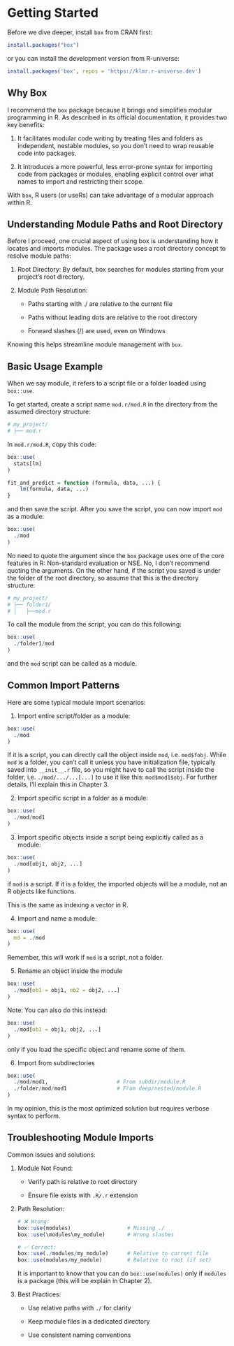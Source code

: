 # Getting Started

Before we dive deeper, install `box` from CRAN first:

``` r
install.packages("box")
```

or you can install the development version from R-universe:

``` r
install.packages('box', repos = 'https://klmr.r-universe.dev')
```

## Why Box

I recommend the `box` package because it brings and simplifies modular programming in R. As described in its official documentation, it provides two key benefits:

1.  It facilitates modular code writing by treating files and folders as independent, nestable modules, so you don’t need to wrap reusable code into packages.

2.  It introduces a more powerful, less error-prone syntax for importing code from packages or modules, enabling explicit control over what names to import and restricting their scope.

With `box`, R users (or useRs) can take advantage of a modular approach within R.

## Understanding Module Paths and Root Directory

Before I proceed, one crucial aspect of using box is understanding how it locates and imports modules. The package uses a root directory concept to resolve module paths:

1.  Root Directory: By default, box searches for modules starting from your project's root directory.

2.  Module Path Resolution:

    -   Paths starting with ./ are relative to the current file

    -   Paths without leading dots are relative to the root directory

    -   Forward slashes (/) are used, even on Windows

Knowing this helps streamline module management with `box`.

## Basic Usage Example

When we say module, it refers to a script file or a folder loaded using `box::use`.

To get started, create a script name `mod.r/mod.R` in the directory from the assumed directory structure:

``` bash
# my_project/
# ├── mod.r
```

In `mod.r/mod.R`, copy this code:

``` r
box::use(
  stats[lm]
)

fit_and_predict = function (formula, data, ...) {
    lm(formula, data, ...)
}
```

and then save the script. After you save the script, you can now import `mod` as a module:

``` r
box::use(
  ./mod
)
```

No need to quote the argument since the `box` package uses one of the core features in R: Non-standard evaluation or NSE. No, I don't recommend quoting the arguments. On the other hand, if the script you saved is under the folder of the root directory, so assume that this is the directory structure:

``` bash
# my_project/
# ├── folder1/
# │   ├──mod.r
```

To call the module from the script, you can do this following:

```r
box::use(
  ./folder1/mod
)
```

and the `mod` script can be called as a module.

## Common Import Patterns

Here are some typical module import scenarios:

1.  Import entire script/folder as a module:

``` r
box::use(
  ./mod
)
```

::: {.callout-note collapse="true"}
If it is a script, you can directly call the object inside `mod`, i.e. `mod$fobj`. While `mod` is a folder, you can't call it unless you have initialization file, typically saved into `__init__.r` file, so you might have to call the script inside the folder, i.e. `./mod/.../...[...]` to use it like this: `mod$mod1$obj`. For further details, I'll explain this in Chapter 3.
:::

2.  Import specific script in a folder as a module:

``` r
box::use(
  ./mod/mod1
)
```

3.  Import specific objects inside a script being explicitly called as a module:

``` r
box::use(
  ./mod[obj1, obj2, ...]
)
```

if `mod` is a script. If it is a folder, the imported objects will be a module, not an R objects like functions.

This is the same as indexing a vector in R.

4.  Import and name a module:

``` r
box::use(
  md = ./mod
)
```

::: {.callout-tip}
Remember, this will work if `mod` is a script, not a folder.
:::

5.  Rename an object inside the module

``` r
box::use(
  ./mod[ob1 = obj1, ob2 = obj2, ...]
)
```

::: {.callout-tip}
Note: You can also do this instead:

``` r
box::use(
  ./mod[ob1 = obj1, obj2, ...]
)
```

only if you load the specific object and rename some of them.
:::

6.  Import from subdirectories

``` r
box::use(
  ./mod/mod1,                      # From subdir/module.R
  ./folder/mod/mod1                # From deep/nested/module.R
)
```

In my opinion, this is the most optimized solution but requires verbose syntax to perform.

## Troubleshooting Module Imports

Common issues and solutions:

1.  Module Not Found:

    -   Verify path is relative to root directory

    -   Ensure file exists with `.R/.r` extension

2.  Path Resolution:

    ``` r
    # ❌ Wrong:
    box::use(modules)                  # Missing ./
    box::use(\modules\my_module)       # Wrong slashes

    # ✅ Correct:
    box::use(./modules/my_module)      # Relative to current file
    box::use(modules/my_module)        # Relative to root (if set)
    ```

    It is important to know that you can do `box::use(modules)` only if `modules` is a package (this will be explain in Chapter 2).

3.  Best Practices:

    -   Use relative paths with `./` for clarity

    -   Keep module files in a dedicated directory

    -   Use consistent naming conventions


